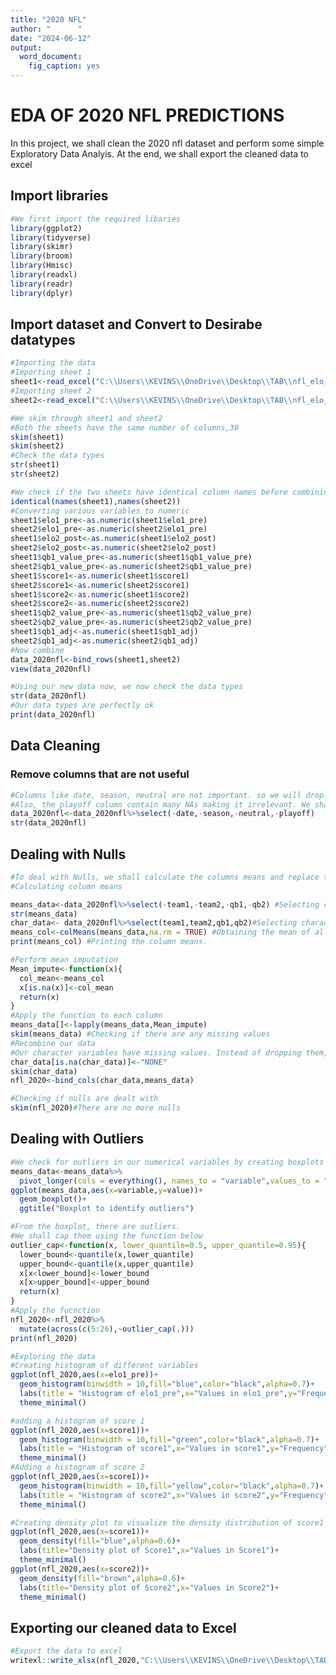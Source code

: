 ---
title: "2020 NFL"
author: "      "
date: "2024-06-12"
output: 
  word_document: 
    fig_caption: yes
---

# EDA OF 2020 NFL PREDICTIONS

In this project, we shall clean the 2020 nfl dataset and perform some simple Exploratory Data Analyis. At the end, we shall export the cleaned data to excel

## Import libraries
```{r}
#We first import the required libaries
library(ggplot2)
library(tidyverse)
library(skimr)
library(broom)
library(Hmisc)
library(readxl)
library(readr)
library(dplyr)
```

## Import dataset and Convert to Desirabe datatypes

```{r}
#Importing the data
#Importing sheet 1
sheet1<-read_excel("C:\\Users\\KEVINS\\OneDrive\\Desktop\\TAB\\nfl_elo_latest.xlsx",sheet = "Sheet 1")
#Importing sheet 2
sheet2<-read_excel("C:\\Users\\KEVINS\\OneDrive\\Desktop\\TAB\\nfl_elo_latest.xlsx",sheet = "Sheet2")
```

```{r}
#We skim through sheet1 and sheet2
#Both the sheets have the same number of columns,30
skim(sheet1)
skim(sheet2)
#Check the data types
str(sheet1)
str(sheet2)
```

```{r}
#We check if the two sheets have identical column names before combining them
identical(names(sheet1),names(sheet2))
#Converting various variables to numeric
sheet1$elo1_pre<-as.numeric(sheet1$elo1_pre)
sheet2$elo1_pre<-as.numeric(sheet2$elo1_pre)
sheet1$elo2_post<-as.numeric(sheet1$elo2_post)
sheet2$elo2_post<-as.numeric(sheet2$elo2_post)
sheet1$qb1_value_pre<-as.numeric(sheet1$qb1_value_pre)
sheet2$qb1_value_pre<-as.numeric(sheet2$qb1_value_pre)
sheet1$score1<-as.numeric(sheet1$score1)
sheet2$score1<-as.numeric(sheet2$score1)
sheet1$score2<-as.numeric(sheet1$score2)
sheet2$score2<-as.numeric(sheet2$score2)
sheet1$qb2_value_pre<-as.numeric(sheet1$qb2_value_pre)
sheet2$qb2_value_pre<-as.numeric(sheet2$qb2_value_pre)
sheet1$qb1_adj<-as.numeric(sheet1$qb1_adj)
sheet2$qb1_adj<-as.numeric(sheet2$qb1_adj)
#Now combine
data_2020nfl<-bind_rows(sheet1,sheet2)
view(data_2020nfl)
```

```{r}
#Using our new data now, we now check the data types
str(data_2020nfl)
#Our data types are perfectly ok
print(data_2020nfl)
```

## Data Cleaning

### Remove columns that are not useful

```{r}
#Columns like date, season, neutral are not important. so we will drop them.
#Also, the playoff column contain many NAs making it irrelevant. We shall also remove it.
data_2020nfl<-data_2020nfl%>%select(-date,-season,-neutral,-playoff)
str(data_2020nfl)
```

## Dealing with Nulls

```{r}
#To deal with Nulls, we shall calculate the columns means and replace the NAs with the mean
#Calculating column means

means_data<-data_2020nfl%>%select(-team1,-team2,-qb1,-qb2) #Selecting columns that have numeric variables
str(means_data)
char_data<- data_2020nfl%>%select(team1,team2,qb1,qb2)#Selecting character variables to be rejoined with the numerical variables after performing mean imputation
means_col<-colMeans(means_data,na.rm = TRUE) #Obtaining the mean of all numeric variables
print(means_col) #Printing the column means.
```

```{r}
#Perform mean imputation
Mean_impute<-function(x){
  col_mean<-means_col
  x[is.na(x)]<-col_mean
  return(x)
}
#Apply the function to each column
means_data[]<-lapply(means_data,Mean_impute)
skim(means_data) #Checking if there are any missing values
#Recombine our data
#Our character variables have missing values. Instead of dropping them, we shall replace them with a value NONE.
char_data[is.na(char_data)]<-"NONE"
skim(char_data)
nfl_2020<-bind_cols(char_data,means_data)

```


```{r}
#Checking if nulls are dealt with
skim(nfl_2020)#There are no more nulls

```

## Dealing with Outliers

```{r}
#We check for outliers in our numerical variables by creating boxplots
means_data<-means_data%>%
  pivot_longer(cols = everything(), names_to = "variable",values_to = "value")
ggplot(means_data,aes(x=variable,y=value))+
  geom_boxplot()+
  ggtitle("Boxplot to identify outliers")
```

```{r}
#From the boxplot, there are outliers.
#We shall cap them using the function below
outlier_cap<-function(x, lower_quantile=0.5, upper_quantile=0.95){
  lower_bound<-quantile(x,lower_quantile)
  upper_bound<-quantile(x,upper_quantile)
  x[x<lower_bound]<-lower_bound
  x[x>upper_bound]<-upper_bound
  return(x)
}
#Apply the fucnction
nfl_2020<-nfl_2020%>%
  mutate(across(c(5:26),~outlier_cap(.)))
print(nfl_2020)

```

```{r}
#Exploring the data
#Creating histogram of different variables
ggplot(nfl_2020,aes(x=elo1_pre))+
  geom_histogram(binwidth = 10,fill="blue",color="black",alpha=0.7)+
  labs(title = "Histogram of elo1_pre",x="Values in elo1_pre",y="Frequency")+
  theme_minimal()

```

```{r}
#adding a histogram of score 1 
ggplot(nfl_2020,aes(x=score1))+
  geom_histogram(binwidth = 10,fill="green",color="black",alpha=0.7)+
  labs(title = "Histogram of score1",x="Values in score1",y="Frequency")+
  theme_minimal()
#Adding a histogram of score 2
ggplot(nfl_2020,aes(x=score1))+
  geom_histogram(binwidth = 10,fill="yellow",color="black",alpha=0.7)+
  labs(title = "Histogram of score2",x="Values in score2",y="Frequency")+
  theme_minimal()
```

```{r}
#Creating density plot to visualize the density distribution of score1 and score2
ggplot(nfl_2020,aes(x=score1))+
  geom_density(fill="blue",alpha=0.6)+
  labs(title="Density plot of Score1",x="Values in Score1")+
  theme_minimal()
ggplot(nfl_2020,aes(x=score2))+
  geom_density(fill="brown",alpha=0.6)+
  labs(title="Density plot of Score2",x="Values in Score2")+
  theme_minimal()

```


## Exporting our cleaned data to Excel

```{r}
#Export the data to excel
writexl::write_xlsx(nfl_2020,"C:\\Users\\KEVINS\\OneDrive\\Desktop\\TAB\\NFL2020.xlsx")

```








